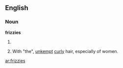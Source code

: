==English==
===Noun===
'''frizzies'''
# {{plural of|[[frizzy]]}}
# {{colloquial}} With "the", [[unkempt]] [[curly]] hair, especially of women.

[[ar:frizzies]]
